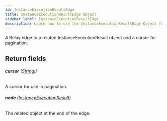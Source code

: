 ```yaml
---
id: InstanceExecutionResultEdge
title: InstanceExecutionResultEdge Object
sidebar_label: InstanceExecutionResultEdge
description: Learn how to use the InstanceExecutionResultEdge Object for Builder's API.
---
```


A Relay edge to a related InstanceExecutionResult object and a cursor for pagination.

## Return fields

###### <b>cursor</b> ([String!](/docs/composer/builder/api/schema/scalar/String.mdx))

A cursor for use in pagination.

###### <b>node</b> ([InstanceExecutionResult](/docs/composer/builder/api/schema/object/InstanceExecutionResult.mdx))

The related object at the end of the edge.
